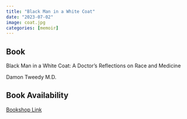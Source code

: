 ```yaml
---
title: "Black Man in a White Coat"
date: "2023-07-02"
image: coat.jpg
categories: [memoir]
---
```


::: {.callout-tip icon="false"}
## Book

Black Man in a White Coat: A Doctor's Reflections on Race and Medicine

Damon Tweedy M.D.
:::

::: {.callout-note icon="false"}
## Book Availability

[Bookshop Link](https://bookshop.org/p/books/black-man-in-a-white-coat-a-doctor-s-reflections-on-race-and-medicine-damon-tweedy/8395478?ean=9781250105042&next=t)
:::